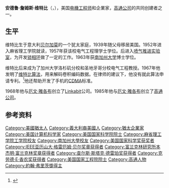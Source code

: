 {{Infobox engineer
|name                 = 安德魯·詹姆斯·維特比<ref name="NAE">{{Cite web |url=http://www.nae.edu/MembersSection/MemberDirectory/28419.aspx |title=''Andrew Viterbi'' was elected in 1978 as a member of National Academy of Engineering in Electronics, Communication & Information Systems Engineering and Computer Science & Engineering |access-date=2019-04-01 |archive-date=2020-07-28 |archive-url=https://web.archive.org/web/20200728011544/https://www.nae.edu/MembersSection/MemberDirectory/28419.aspx |dead-url=no }}</ref>
|image                = 10-08ViterbiBIG.jpg
|image_size           = 220px
|alt                  = Photo of Andrew Viterbi
|caption              = 
|citizenship          = {{ITA}}<br />{{USA}}

|birth_date           = {{Birth date and age|1935|03|09}}
|birth_place          = {{ITA}}[[贝加莫|贝加莫]]
|death_date           = 
|death_place          = 
|education            = [[麻省理工學院|麻省理工學院]] ([[碩士|碩士]], [[大學|大學]])<br/>[[南加州大學|南加州大學]] ([[博士|博士]])
|discipline           = [[電子工程|電子工程]]
|significant_projects = [[維特比演算法|維特比演算法]]
|significant_awards   = NAE (1978)<br>{{no wrap|[[貝爾獎|貝爾獎]] <small>(1984)</small><br>[[馬可尼獎|馬可尼獎]] {{small|(1990)}}<br>[[克劳德·E·香农奖|克劳德·E·香农奖]] {{small|(1991)}}<br>[[美國國家科學獎章|美國國家科學獎章]] <small>(2007)</small><br/>[[IEEE/RSE詹姆斯·克拉克·馬克士威獎章|IEEE/RSE詹姆斯·克拉克·馬克士威獎章]]<br />[[IEEE榮譽獎章|IEEE榮譽獎章]] {{small|(2010)}}<br>[[約翰·弗里茨獎|約翰·弗里茨獎章]] {{small|(2011)}}}}
}}

'''安德鲁·詹姆斯·维特比'''（{{lang-en|'''Andrew James Viterbi'''}}，{{bd|1935年|3月9日||catIdx=Viterbi, Andrew James}}），美国[[电機工程师|电機工程师]]和企業家，[[高通公司|高通公司]]的共同创建者之一。

==生平==
维特比生于意大利[[贝尔加莫|贝尔加莫]]的一个犹太家庭，1939年随父母移居美国。1952年进入麻省理工学院就读，1957年获该校电气工程理学士学位。后进入[[喷气推进实验室|喷气推进实验室]]，为开发[[锁相环|锁相环]]做了一定的工作。1963年获[[南加州大学|南加州大学]]博士学位。

维特比后来成为了加州大学洛杉矶分校和圣地牙哥分校电气工程教授。1967年他发明了[[维特比算法|维特比算法]]，用来解码卷积编码数据。在律师的建议下，他没有就此算法申请专利。<ref>{{cite interview
|last=Viterbi
|first=Andrew
|interviewer=David Morton
|title=Andrew Viterbi, Electrical Engineer, an oral history
|publisher=IEEE Global History Network
|city=San Diego, California, United States
|date=1999-10-29
|url=http://www.ieeeghn.org/wiki/index.php/Oral-History:Andrew_Viterbi#Linkabit_and_M.2FA-COM.3B_development_and_consumers
|accessdate=2009-11-10
|archive-date=2014-11-18
|archive-url=https://web.archive.org/web/20141118125936/http://ieeeghn.org/wiki/index.php/Oral-History:Andrew_Viterbi#Linkabit_and_M.2FA-COM.3B_development_and_consumers
|dead-url=no
}}</ref>他还帮助开发了手机的[[CDMA|CDMA]]标准。

1968年他与[[厄文·雅各布|厄文·雅各布]]创立了[[Linkabit|Linkabit]]公司。1985年他与[[厄文·雅各布|厄文·雅各布]]创立了[[高通公司|高通公司]]。

== 参考资料 ==
{{reflist}}

{{克劳德·E·香农奖获得者}}
{{IEEE榮譽獎章獲獎者 2001–2025}}
{{Winners of the National Medal of Science|math-stat-comp}}
{{查尔斯·斯塔克·德雷珀奖获得者}}
{{IEEE亚历山大·格雷厄姆·贝尔奖章获得者}}
{{富兰克林研究所本杰明·富兰克林奖章获得者}}

{{Authority control}}
{{DEFAULTSORT:Viterbi, Andrew James}}
[[Category:美國猶太人|Category:美國猶太人]]
[[Category:義大利裔美國人|Category:義大利裔美國人]]
[[Category:猶太企業家|Category:猶太企業家]]
[[Category:美国计算机科学家|Category:美国计算机科学家]]
[[Category:美国国家科学院院士|Category:美国国家科学院院士]]
[[Category:麻省理工学院工学院校友|Category:麻省理工学院工学院校友]]
[[Category:南加州大學校友|Category:南加州大學校友]]
[[Category:美国国家科学奖获奖者|Category:美国国家科学奖获奖者]]
[[Category:IEEE亚历山大·格雷厄姆·贝尔奖章获得者|Category:IEEE亚历山大·格雷厄姆·贝尔奖章获得者]]
[[Category:富兰克林研究所本杰明·富兰克林奖章获得者|Category:富兰克林研究所本杰明·富兰克林奖章获得者]]
[[Category:查尔斯·斯塔克·德雷珀奖获得者|Category:查尔斯·斯塔克·德雷珀奖获得者]]
[[Category:克劳德·E·香农奖获得者|Category:克劳德·E·香农奖获得者]]
[[Category:美国国家工程院院士|Category:美国国家工程院院士]]
[[Category:高通人物|Category:高通人物]]
[[Category:約翰·弗里茨獎得主|Category:約翰·弗里茨獎得主]]